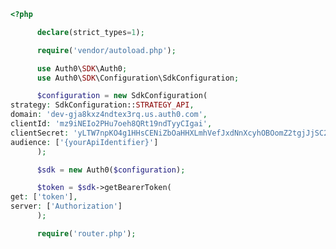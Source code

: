 ```php index.php lines highlight={20-23}
<?php

      declare(strict_types=1);

      require('vendor/autoload.php');

      use Auth0\SDK\Auth0;
      use Auth0\SDK\Configuration\SdkConfiguration;

      $configuration = new SdkConfiguration(
strategy: SdkConfiguration::STRATEGY_API,
domain: 'dev-gja8kxz4ndtex3rq.us.auth0.com',
clientId: 'mz9iNEIo2PHu7oeh8QRt19ndTyyCIgai',
clientSecret: 'yLTW7npKO4g1HHsCENiZbOaHHXLmhVefJxdNnXcyhOBOomZ2tgjJjSC2pMK7Swvr',
audience: ['{yourApiIdentifier}']
      );

      $sdk = new Auth0($configuration);

      $token = $sdk->getBearerToken(
get: ['token'],
server: ['Authorization']
      );

      require('router.php');
```
